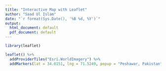 ```yaml
---
title: "Interactive Map with Leaflet"
author: "Saad Ul Islam"
date: "`r format(Sys.Date(), '%B %d, %Y')`"
output:
  html_document: default
  pdf_document: default
---
```



```r
library(leaflet)
```

```r
leaflet() %>%
  addProviderTiles("Esri.WorldImagery") %>%
  addMarkers(lat = 34.0151, lng = 71.5249, popup = "Peshawar, Pakistan")
```